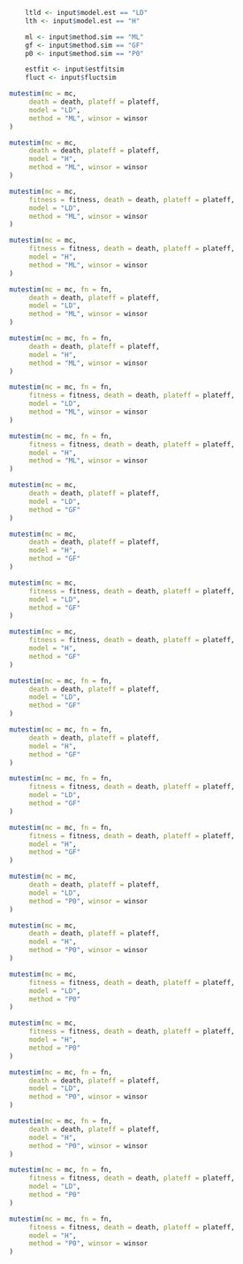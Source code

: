 <!-- R Code -->
<!-- Tests -->
````r
	ltld <- input$model.est == "LD"
	lth <- input$model.est == "H"

	ml <- input$method.sim == "ML"
	gf <- input$method.sim == "GF"
	p0 <- input$method.sim == "P0"

	estfit <- input$estfitsim
	fluct <- input$fluctsim
````


<!-- ML method, LD model, no fluct, unknown fitness -->
````r
mutestim(mc = mc,
	 death = death, plateff = plateff,
	 model = "LD",
	 method = "ML", winsor = winsor
)
````

<!-- ML method, H model, no fluct, unknown fitness -->
````r
mutestim(mc = mc,
	 death = death, plateff = plateff,
	 model = "H",
	 method = "ML", winsor = winsor
)
````

<!-- ML method, LD model, no fluct, known fitness -->
````r
mutestim(mc = mc,
	 fitness = fitness, death = death, plateff = plateff,
	 model = "LD",
	 method = "ML", winsor = winsor
)
````

<!-- ML method, H model, no fluct, known fitness -->
````r
mutestim(mc = mc,
	 fitness = fitness, death = death, plateff = plateff,
	 model = "H",
	 method = "ML", winsor = winsor
)
````

<!-- ML method, LD model, fluct, unknown fitness -->
````r
mutestim(mc = mc, fn = fn,
	 death = death, plateff = plateff,
	 model = "LD",
	 method = "ML", winsor = winsor
)
````

<!-- ML method, H model, fluct, unknown fitness -->
````r
mutestim(mc = mc, fn = fn,
	 death = death, plateff = plateff,
	 model = "H",
	 method = "ML", winsor = winsor
)
````

<!-- ML method, LD model, fluct, known fitness -->
````r
mutestim(mc = mc, fn = fn,
	 fitness = fitness, death = death, plateff = plateff,
	 model = "LD",
	 method = "ML", winsor = winsor
)
````

<!-- ML method, H model, fluct, known fitness -->
````r
mutestim(mc = mc, fn = fn,
	 fitness = fitness, death = death, plateff = plateff,
	 model = "H",
	 method = "ML", winsor = winsor
)
````

<!-- GF method, LD model, no fluct, unknown fitness -->
````r
mutestim(mc = mc,
	 death = death, plateff = plateff,
	 model = "LD",
	 method = "GF"
)
````

<!-- GF method, H model, no fluct, unknown fitness -->
````r
mutestim(mc = mc,
	 death = death, plateff = plateff,
	 model = "H",
	 method = "GF"
)
````

<!-- GF method, LD model, no fluct, known fitness -->
````r
mutestim(mc = mc,
	 fitness = fitness, death = death, plateff = plateff,
	 model = "LD",
	 method = "GF"
)
````

<!-- GF method, H model, no fluct, known fitness -->
````r
mutestim(mc = mc,
	 fitness = fitness, death = death, plateff = plateff,
	 model = "H",
	 method = "GF"
)
````

<!-- GF method, LD model, fluct, unknown fitness -->
````r
mutestim(mc = mc, fn = fn,
	 death = death, plateff = plateff,
	 model = "LD",
	 method = "GF"
)
````

<!-- GF method, H model, fluct, unknown fitness -->
````r
mutestim(mc = mc, fn = fn,
	 death = death, plateff = plateff,
	 model = "H",
	 method = "GF"
)
````

<!-- GF method, LD model, fluct, known fitness -->
````r
mutestim(mc = mc, fn = fn,
	 fitness = fitness, death = death, plateff = plateff,
	 model = "LD",
	 method = "GF"
)
````

<!-- GF method, H model, fluct, known fitness -->
````r
mutestim(mc = mc, fn = fn,
	 fitness = fitness, death = death, plateff = plateff,
	 model = "H",
	 method = "GF"
)
````



<!-- P0 method, LD model, no fluct, unknown fitness -->
````r
mutestim(mc = mc,
	 death = death, plateff = plateff,
	 model = "LD",
	 method = "P0", winsor = winsor
)
````

<!-- P0 method, H model, no fluct, unknown fitness -->
````r
mutestim(mc = mc,
	 death = death, plateff = plateff,
	 model = "H",
	 method = "P0", winsor = winsor
)
````

<!-- P0 method, LD model, no fluct, known fitness -->
````r
mutestim(mc = mc,
	 fitness = fitness, death = death, plateff = plateff,
	 model = "LD",
	 method = "P0"
)
````

<!-- P0 method, H model, no fluct, known fitness -->
````r
mutestim(mc = mc,
	 fitness = fitness, death = death, plateff = plateff,
	 model = "H",
	 method = "P0"
)
````

<!-- P0 method, LD model, fluct, unknown fitness -->
````r
mutestim(mc = mc, fn = fn,
	 death = death, plateff = plateff,
	 model = "LD",
	 method = "P0", winsor = winsor
)
````

<!-- P0 method, H model, fluct, unknown fitness -->
````r
mutestim(mc = mc, fn = fn,
	 death = death, plateff = plateff,
	 model = "H",
	 method = "P0", winsor = winsor
)
````

<!-- P0 method, LD model, fluct, known fitness -->
````r
mutestim(mc = mc, fn = fn,
	 fitness = fitness, death = death, plateff = plateff,
	 model = "LD",
	 method = "P0"
)
````

<!-- P0 method, H model, fluct, known fitness -->
````r
mutestim(mc = mc, fn = fn,
	 fitness = fitness, death = death, plateff = plateff,
	 model = "H",
	 method = "P0", winsor = winsor
)
````
